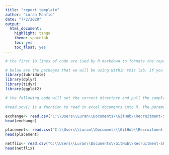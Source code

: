 ```yaml
---
title: "report template"
author: "Luran Manfio"
date: "7/2/2020"
output:
  html_document:
    highlight: tango
    theme: spacelab
    toc: yes
    toc_float: yes
---
```


```r
# the first 10 lines of code are ised by R markdown to formate the report. the output potion of (lines 6-10) determine the formate of the report. 

# below are the packages that we will be using within this lab. if you do not have these packages installed then you will need to do so. this can be done by entering the function install.packages("name_of_package") and then running it. this will download the package and then allow you to run the code below without errors.
library(lubridate)
library(dplyr)
library(tidyr)
library(ggplot2)
```

```r

# the following code will set the correct directory and pull the sample data that you are going to make a report around. 

#read.scv() is a fucntion to read in excel documents into R. the parameter for the function is the filepath for the the data. you will need to put in the file path that is unique to your computer below. 

exchange<- read.csv("C:\\Users\\Luran\\Documents\\GitHub\\Recruitment-ShinyR\\Kaggle\\datasets_535863_984605_Foreign_Exchange_Rates.csv")
head(exchange)

```

```r

placement<- read.csv("C:\\Users\\Luran\\Documents\\GitHub\\Recruitment-ShinyR\\Kaggle\\placement.csv")
head(placement)
```

```r

netflix<- read.csv("C:\\Users\\Luran\\Documents\\GitHub\\Recruitment-ShinyR\\Kaggle\\netflix_titles.csv")
head(netflix)
```
